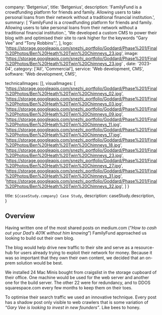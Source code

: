   company: 'Betgenius',
  title: 'Betgenius',
  description:
    'FamilyFund is a crowdfunding platform for friends and family. Allowing users to take personal loans from their network without a traditional financial institution.',
  summary: [
    'FamilyFund is a crowdfunding platform for friends and family. Allowing users to take personal loans from their network without a traditional financial institution.',
    'We developed a custom CMS to power their blog with and optimised their site to rank higher for the keywords “Gary Vee” and “Tony Robbins”.',
  ],
  logo: 'https://storage.googleapis.com/snezhi_portfolio/Goddard/Phase%201/Final%20Photos/Ben%20Heath%20Twin%20Chimneys_23.jpg',
  image: 'https://storage.googleapis.com/snezhi_portfolio/Goddard/Phase%201/Final%20Photos/Ben%20Heath%20Twin%20Chimneys_23.jpg' ,
  date: '2023-04',
  category: ['All', 'Commercial'],
  service: 'Web development, CMS',
  software: 'Web development, CMS',

technicalImages: [],
visualImages: [
  'https://storage.googleapis.com/snezhi_portfolio/Goddard/Phase%201/Final%20Photos/Ben%20Heath%20Twin%20Chimneys_02.jpg',
  'https://storage.googleapis.com/snezhi_portfolio/Goddard/Phase%201/Final%20Photos/Ben%20Heath%20Twin%20Chimneys_03.jpg',
  'https://storage.googleapis.com/snezhi_portfolio/Goddard/Phase%201/Final%20Photos/Ben%20Heath%20Twin%20Chimneys_09.jpg',
  'https://storage.googleapis.com/snezhi_portfolio/Goddard/Phase%201/Final%20Photos/Ben%20Heath%20Twin%20Chimneys_11.jpg',
  'https://storage.googleapis.com/snezhi_portfolio/Goddard/Phase%201/Final%20Photos/Ben%20Heath%20Twin%20Chimneys_17.jpg',
  'https://storage.googleapis.com/snezhi_portfolio/Goddard/Phase%201/Final%20Photos/Ben%20Heath%20Twin%20Chimneys_18.jpg',
  'https://storage.googleapis.com/snezhi_portfolio/Goddard/Phase%201/Final%20Photos/Ben%20Heath%20Twin%20Chimneys_23.jpg',
  'https://storage.googleapis.com/snezhi_portfolio/Goddard/Phase%201/Final%20Photos/Ben%20Heath%20Twin%20Chimneys_27.jpg',
  'https://storage.googleapis.com/snezhi_portfolio/Goddard/Phase%201/Final%20Photos/Ben%20Heath%20Twin%20Chimneys_31.jpg',
  'https://storage.googleapis.com/snezhi_portfolio/Goddard/Phase%201/Final%20Photos/Ben%20Heath%20Twin%20Chimneys_32.jpg',
  ]
}

  title: `${caseStudy.company} Case Study`,
  description: caseStudy.description,
}

## Overview

Having written one of the most shared posts on medium.com (“_How to cash out your Dad’s 401K without him knowing_”) FamilyFund approached us looking to build out their own blog.

The blog would help drive new traffic to their site and serve as a resource-hub for users already trying to exploit their network for money. Because it was so important that they own their own content, we decided that an on-prem solution would be best.

We installed 24 Mac Minis bought from craigslist in the storage cupboard of their office. One machine would be used for the web server and another one for the build server. The other 22 were for redundancy, and to DDOS squarespace.com every few months to keep them on their toes.

To optimise their search traffic we used an innovative technique. Every post has a shadow post only visible to web crawlers that is some variation of _“Gary Vee is looking to invest in new founders”_. Like bees to honey.
